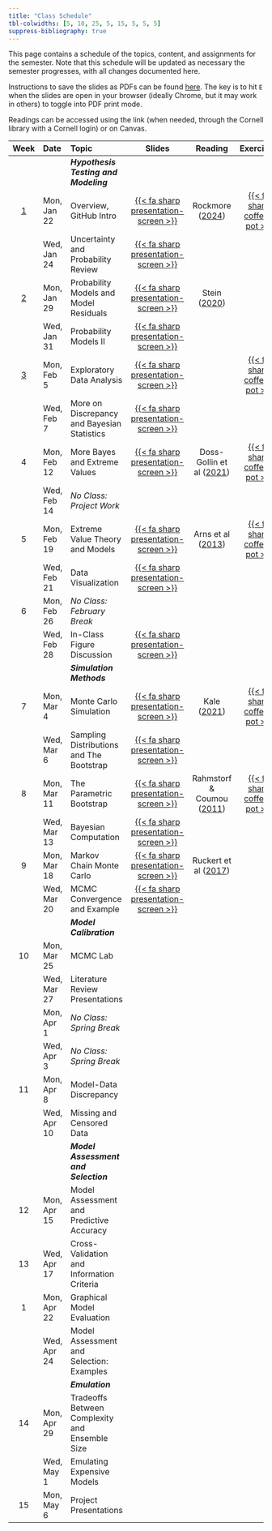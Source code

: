 ```yaml
---
title: "Class Schedule"
tbl-colwidths: [5, 10, 25, 5, 15, 5, 5, 5]
suppress-bibliography: true
---
```


This page contains a schedule of the topics, content, and assignments for the semester.
Note that this schedule will be updated as necessary the semester progresses, with all changes documented here.

Instructions to save the slides as PDFs can be found [here](https://quarto.org/docs/presentations/revealjs/presenting.html#print-to-pdf). The key is to hit `E` when the slides are open in your browser (ideally Chrome, but it may work in others) to toggle into PDF print mode.

Readings can be accessed using the link (when needed, through the Cornell library with a Cornell login) or on Canvas. 

| Week | Date | Topic | Slides | Reading | Exercises | Homework | 
:-----:|:---------|:---------|:---------:|:------:|:--:|:---:|
| | | ***Hypothesis Testing and Modeling*** | | | |
|  [1](weeks/week01.qmd)   | Mon, Jan 22 | Overview, GitHub Intro | [{{< fa sharp presentation-screen >}}](slides/lecture01-1.qmd){target="_blank"}  | Rockmore ([2024](https://www.newyorker.com/culture/annals-of-inquiry/how-much-of-the-world-is-it-possible-to-model)) | [{{< fa sharp coffee-pot >}}](exercises/ex01/ex01.qmd) | [{{< fa sharp pen-field >}}](assignments/hw01/hw01.qmd) | 
|  | Wed, Jan 24 | Uncertainty and Probability Review | [{{< fa sharp presentation-screen >}}](slides/lecture01-2.qmd) | | | |
| [2](weeks/week02.qmd) | Mon, Jan 29 |  Probability Models and Model Residuals | [{{< fa sharp presentation-screen >}}](slides/lecture02-1.qmd)  | Stein ([2020](https://projecteuclid-org.proxy.library.cornell.edu/journals/statistical-science/volume-35/issue-1/Some-Statistical-Issues-in-Climate-Science/10.1214/19-STS730.full)) | | |
|  | Wed, Jan 31 | Probability Models II  | [{{< fa sharp presentation-screen >}}](slides/lecture02-2.qmd)  | | |  |
| [3](weeks/week03.qmd) | Mon, Feb 5 | Exploratory Data Analysis | [{{< fa sharp presentation-screen >}}](slides/lecture03-1.qmd) | | [{{< fa sharp coffee-pot >}}](exercises/ex03/ex03.qmd) | | 
|  | Wed, Feb 7 | More on Discrepancy and Bayesian Statistics | [{{< fa sharp presentation-screen >}}](slides/lecture03-2.qmd) | | | [{{< fa sharp pen-field >}}](assignments/hw02/hw02.qmd) |
| 4 | Mon, Feb 12 | More Bayes and Extreme Values | [{{< fa sharp presentation-screen >}}](slides/lecture04-1.qmd) | Doss-Gollin et al ([2021](https://iopscience-iop-org.proxy.library.cornell.edu/article/10.1088/1748-9326/ac0278)) | [{{< fa sharp coffee-pot >}}](exercises/ex04/ex04.qmd)  | |
|  | Wed, Feb 14 | *No Class: Project Work* | | | | 
| 5 | Mon, Feb 19 | Extreme Value Theory and Models | [{{< fa sharp presentation-screen >}}](slides/lecture05-1.qmd) | Arns et al ([2013](https://linkinghub-elsevier-com.proxy.library.cornell.edu/retrieve/pii/S0378383913001270)) | [{{< fa sharp coffee-pot >}}](exercises/ex05/ex05.qmd) | | 
|  | Wed, Feb 21 | Data Visualization | [{{< fa sharp presentation-screen >}}](slides/lecture05-2.qmd) | |  |
| 6  | Mon, Feb 26 | *No Class: February Break* | | | | 
|  | Wed, Feb 28 | In-Class Figure Discussion | [{{< fa sharp presentation-screen >}}](slides/lecture06-2.qmd) | | | 
| | | ***Simulation Methods*** | | | |
| 7 | Mon, Mar 4 | Monte Carlo Simulation | [{{< fa sharp presentation-screen >}}](slides/lecture07-1.qmd) | Kale ([2021](https://ieeexplore-ieee-org.proxy.library.cornell.edu/document/9222364/)) | [{{< fa sharp coffee-pot >}}](exercises/ex07/ex07.qmd) |  [{{< fa sharp pen-field >}}](assignments/hw03/hw03.qmd) | 
|  | Wed, Mar 6 | Sampling Distributions and The Bootstrap | [{{< fa sharp presentation-screen >}}](slides/lecture07-2.qmd) | | | 
| 8 | Mon, Mar 11 | The Parametric Bootstrap | [{{< fa sharp presentation-screen >}}](slides/lecture08-1.qmd) | Rahmstorf & Coumou ([2011](http://dx.doi.org/10.1073/pnas.1101766108))  | [{{< fa sharp coffee-pot >}}](exercises/ex08/ex08.qmd) | | 
|  | Wed, Mar 13 | Bayesian Computation | [{{< fa sharp presentation-screen >}}](slides/lecture08-2.qmd) | | | 
| 9 | Mon, Mar 18 | Markov Chain Monte Carlo | [{{< fa sharp presentation-screen >}}](slides/lecture09-1.qmd) | Ruckert et al ([2017](https://link-springer-com.proxy.library.cornell.edu/article/10.1007/s10584-016-1858-z)) | | 
|  | Wed, Mar 20 | MCMC Convergence and Example | [{{< fa sharp presentation-screen >}}](slides/lecture09-2.qmd) | | | 
| | | ***Model Calibration*** | | | |
| 10 | Mon, Mar 25 | MCMC Lab | | | | 
|  | Wed, Mar 27 | Literature Review Presentations | | | |
|   | Mon, Apr 1 | *No Class: Spring Break* | | | |
|   | Wed, Apr 3 | *No Class: Spring Break* | | |  |
| 11 | Mon, Apr 8 | Model-Data Discrepancy | | |  |
|  | Wed, Apr 10 | Missing and Censored Data | | | |
| | | ***Model Assessment and Selection*** | | | |
| 12 | Mon, Apr 15 | Model Assessment and Predictive Accuracy | | | | 
| 13 | Wed, Apr 17 | Cross-Validation and Information Criteria | | | | 
| 1 | Mon, Apr 22 | Graphical Model Evaluation | | |  |
|  | Wed, Apr 24 | Model Assessment and Selection: Examples  | | | | 
| | | ***Emulation*** | | | |
| 14 | Mon, Apr 29 | Tradeoffs Between Complexity and Ensemble Size | | | | 
|  | Wed, May 1 | Emulating Expensive Models | | | | 
| 15 | Mon, May 6 | Project Presentations | | | | 
